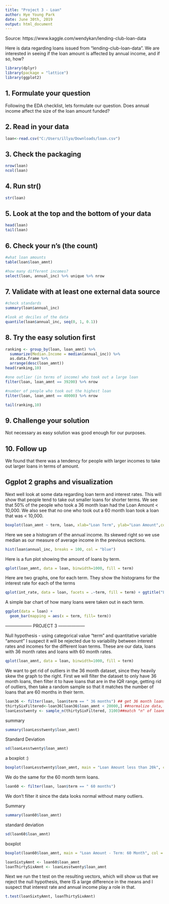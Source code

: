 ---
title: "Project 3 - Loan"
author: Hye Young Park
date: June 30th, 2019
output: html_document
---
  Source: https://www.kaggle.com/wendykan/lending-club-loan-data

Here is data regarding loans issued from "lending-club-loan-data". 
We are interested in seeing if the loan amount is affected
by annual income, and if so, how?
  
```{r}
library(dplyr)
library(package = "lattice")
library(ggplot2)
```

## 1.	Formulate your question

Following the EDA checklist, lets formulate our question.
Does annual income affect the size of the loan amount funded?

## 2.	Read in your data

```{r}
loan<-read.csv("C:/Users/illya/Downloads/loan.csv")
```

## 3.	Check the packaging
```{r}
nrow(loan)
ncol(loan)
```


## 4.	Run str()
```{r}
str(loan)
```

## 5.	Look at the top and the bottom of your data
```{r}
head(loan)
tail(loan)
```

## 6.	Check your n’s (the count)
```{r}
#what loan amounts
table(loan$loan_amnt)

#how many different incomes?
select(loan, annual_inc) %>% unique %>% nrow 
```


## 7.	Validate with at least one external data source
```{r}
#check standards
summary(loan$annual_inc)

#look at deciles of the data
quantile(loan$annual_inc, seq(0, 1, 0.1)) 
```

## 8.	Try the easy solution first
```{r}
ranking <- group_by(loan, loan_amnt) %>%  
  summarize(Median.Income = median(annual_inc)) %>% 
  as.data.frame %>%  
  arrange(desc(loan_amnt))
head(ranking,10)

#one outlier (in terms of income) who took out a large loan 
filter(loan, loan_amnt == 39200) %>% nrow

#number of people who took out the highest loan
filter(loan, loan_amnt == 40000) %>% nrow

tail(ranking,10)
```

## 9.	Challenge your solution
Not necessary as easy solution was good enough for our purposes.

## 10. Follow up
We found that there was a tendency for people with larger incomes to take out larger
loans in terms of amount.

## Ggplot 2 graphs and visualization

Next well look at some data regarding loan term and interest rates.
This will show that people tend to take out smaller loans for shorter terms.
We see that 50% of the people who took a 36 month loan had the Loan Amount < 10,000.
We also see that no one who took out a 60 month loan took a loan that was < 10,000.

```{r}
boxplot(loan_amnt ~ term, loan, xlab="Loan Term", ylab="Loan Amount",col.axis="blue",col.lab="red")
```


Here we see a histogram of the annual income. Its skewed right so we use median as our
measure of average income in the previous sections.

```{r}
hist(loan$annual_inc, breaks = 100, col = "blue")
```

Here is a fun plot showing the amount of loans by term.

```{r}
qplot(loan_amnt, data = loan, binwidth=1000, fill = term)
```

Here are two graphs, one for each term. They show the histograms for the interest rate for each of the terms
```{r}
qplot(int_rate, data = loan, facets = .~term, fill = term) + ggtitle("Loan Interest by term")
```

A simple bar chart of how many loans were taken out in each term.

```{r}
ggplot(data = loan) + 
  geom_bar(mapping = aes(x = term, fill= term))
```


------------------ PROJECT 3 ------------------

Null hypothesis - using categorical value "term" and quantitative variable "amount"
I suspect it will be rejected due to variability between interest rates and incomes
for the different loan terms.
These are our data, loans with 36 month rates and loans with 60 month rates.

```{r}
qplot(loan_amnt, data = loan, binwidth=1000, fill = term)
```

We want to get rid of outliers in the 36 month dataset, since
they heavily skew the graph to the right. First we will filter the dataset
to only have 36 month loans, then filter it to have loans that are in the IQR range, getting
rid of outliers, then take a random sample so that it matches the number of loans that
are 60 months in their term.
```{r}
loan36 <- filter(loan, loan$term == " 36 months") ## get 36 month loans
thirtySixFiltered<-loan36[loan36$loan_amnt < 20000,] ##normalize data, get rid of outliers
loanLesstwenty <- sample_n(thirtySixFiltered, 3100)##match "n" of loan60
```
summary
```{r}
summary(loanLesstwenty$loan_amnt)
```
Standard Deviation
```{r}
sd(loanLesstwenty$loan_amnt)
```
a boxplot :)
```{r}
boxplot(loanLesstwenty$loan_amnt, main = "Loan Amount less than 20k", col = "blue")
```

We do the same for the 60 month term loans.
```{r}
loan60 <- filter(loan, loan$term == " 60 months") 
```
We don't filter it since the data looks normal without many outliers.

Summary
```{r}
summary(loan60$loan_amnt)
```
standard deviation
```{r}
sd(loan60$loan_amnt)
```
boxplot
```{r}
boxplot(loan60$loan_amnt, main = "Loan Amount - Term: 60 Month", col = "blue")

loanSixtyAmnt <- loan60$loan_amnt
loanThirtySixAmnt <- loanLesstwenty$loan_amnt
```
Next we run the t test on the resulting vectors, which will show us
that we reject the null hypothesis, there IS a large difference in the means
and I suspect that interest rate and annual income play a role in that.
```{r}
t.test(loanSixtyAmnt, loanThirtySixAmnt)
```


